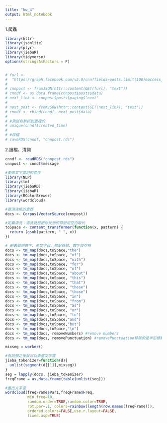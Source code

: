 ```yaml
---
title: "hw_4"
output: html_notebook
---
```


1.爬蟲
```r
library(httr)
library(jsonlite)
library(plyr)
library(jiebaR)
library(tidyverse)
options(stringsAsFactors = F)


# furl <- 
#  "https://graph.facebook.com/v3.0/cnn?fields=posts.limit(100)&access_token=EAACEdEose0cBAHVwo5zQFWE5hUSyw848KZB6D6fP4LmBboGIOlhZACl4jQS05ZCbIZAZCaWyPna9oAckVkw6oh6Gcx3XihuJLvwtjv6xtF1BeotikH5JzR76HbHTJZC7mqyH5wb2239n2M0vVOK0OdnRKqkQSjZBAZAPeEiUQqUMtyuZBctc3AhMTZCODBzaSIeZBwsph0QB8seOgZDZD"
# 
# cnnpost <- fromJSON(httr::content(GET(furl), "text"))
# cnndf <- as.data.frame(cnnpost$posts$data)
# next_link <- cnnpost$posts$paging$"next"
# 
# next_post <- fromJSON(httr::content(GET(next_link), "text"))
# cnndf <- rbind(cnndf, next_post$data)
# 
# #測試有無抓到重複的
# unique(cnndf$created_time)
# 
# #存檔
# saveRDS(cnndf, "cnnpost.rds")
```


2.讀檔、清詞
```r
cnndf <- readRDS("cnnpost.rds")
cnnpost <- cnndf$message

#要做文字雲用的套件
library(NLP)
library(tm)
library(jiebaRD)
library(jiebaR)
library(RColorBrewer)
library(wordcloud)

#要清洗掉的東西
docs <- Corpus(VectorSource(cnnpost))

#定義清洗：清洗就是把你找到的符號用空白取代
toSpace <- content_transformer(function(x, pattern) {
  return (gsub(pattern, " ", x))
})

# 刪去單詞贅字、英文字母、標點符號、數字與空格
docs <- tm_map(docs,toSpace,"the")
docs <- tm_map(docs,toSpace, "of")
docs <- tm_map(docs,toSpace, "with")
docs <- tm_map(docs,toSpace, "for")
docs <- tm_map(docs,toSpace, "of")
docs <- tm_map(docs,toSpace, "about")
docs <- tm_map(docs,toSpace, "this")
docs <- tm_map(docs,toSpace, "that")
docs <- tm_map(docs,toSpace, "these")
docs <- tm_map(docs,toSpace, "those")
docs <- tm_map(docs,toSpace, "in")
docs <- tm_map(docs,toSpace, "from")
docs <- tm_map(docs,toSpace, "as")
docs <- tm_map(docs,toSpace, "or")
docs <- tm_map(docs,toSpace, "to")
docs <- tm_map(docs,toSpace,"and")
docs <- tm_map(docs,toSpace,"but")
docs <- tm_map(docs,toSpace,"\n")
docs <- tm_map(docs, removeNumbers) #remove numbers
docs <- tm_map(docs, removePunctuation) #removePunctuation移除的是半形標點符號

mixseg = worker()
```



```r
#有詞頻之後就可以去畫文字雲
jieba_tokenizer=function(d){
  unlist(segment(d[[1]],mixseg))
}
seg = lapply(docs, jieba_tokenizer)
freqFrame = as.data.frame(table(unlist(seg)))

#畫出文字雲
wordcloud(freqFrame$Var1,freqFrame$Freq,
          min.freq=10,
          random.order=TRUE,random.color=TRUE, 
          rot.per=.1, colors=rainbow(length(row.names(freqFrame))),
          ordered.colors=FALSE,use.r.layout=FALSE,
          fixed.asp=TRUE)

```




